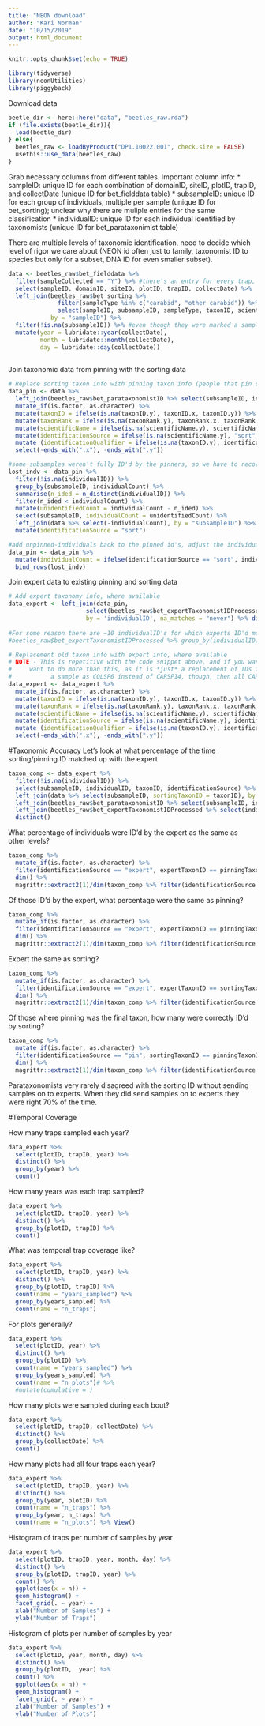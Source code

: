 ```yaml
---
title: "NEON download"
author: "Kari Norman"
date: "10/15/2019"
output: html_document
---
```


```r
knitr::opts_chunk$set(echo = TRUE)
```

```r
library(tidyverse)
library(neonUtilities)
library(piggyback)
```

Download data
```r
beetle_dir <- here::here("data", "beetles_raw.rda")
if (file.exists(beetle_dir)){
  load(beetle_dir)
} else{
  beetles_raw <- loadByProduct("DP1.10022.001", check.size = FALSE)
  usethis::use_data(beetles_raw)
}
```

Grab necessary columns from different tables. Important column info:
* sampleID: unique ID for each combination of domainID, siteID, plotID, trapID, and collectDate (unique ID for bet_fielddata table)
* subsampleID: unique ID for each group of individuals, multiple per sample (unique ID for bet_sorting); unclear why there are muliple entries for the same classification
* individualID: unique ID for each individual identified by taxonomists (unique ID for bet_parataxonimist table)

There are multiple levels of taxonomic identification, need to decide which level of rigor we care about (NEON id often just to family, taxonomist ID to species but only for a subset, DNA ID for even smaller subset).

```r
data <- beetles_raw$bet_fielddata %>%
  filter(sampleCollected == "Y") %>% #there's an entry for every trap, whether or not they got samples, only want ones with samples
  select(sampleID, domainID, siteID, plotID, trapID, collectDate) %>%
  left_join(beetles_raw$bet_sorting %>%
              filter(sampleType %in% c("carabid", "other carabid")) %>% #only want carabid samples, not bycatch
              select(sampleID, subsampleID, sampleType, taxonID, scientificName, taxonRank, individualCount,identificationQualifier),
            by = "sampleID") %>%
  filter(!is.na(subsampleID)) %>% #even though they were marked a sampled, some collection times don't acutally have any samples
  mutate(year = lubridate::year(collectDate),
         month = lubridate::month(collectDate),
         day = lubridate::day(collectDate))
 
```

Join taxonomic data from pinning with the sorting data
```r
# Replace sorting taxon info with pinning taxon info (people that pin specimens are more experienced with taxonomy), where available
data_pin <- data %>%
  left_join(beetles_raw$bet_parataxonomistID %>% select(subsampleID, individualID, taxonID, scientificName, taxonRank,identificationQualifier), by = "subsampleID") %>%
  mutate_if(is.factor, as.character) %>%
  mutate(taxonID = ifelse(is.na(taxonID.y), taxonID.x, taxonID.y)) %>%
  mutate(taxonRank = ifelse(is.na(taxonRank.y), taxonRank.x, taxonRank.y)) %>%
  mutate(scientificName = ifelse(is.na(scientificName.y), scientificName.x, scientificName.y)) %>%
  mutate(identificationSource = ifelse(is.na(scientificName.y), "sort", "pin")) %>%
  mutate (identificationQualifier = ifelse(is.na(taxonID.y), identificationQualifier.x, identificationQualifier.y)) %>%
  select(-ends_with(".x"), -ends_with(".y"))

#some subsamples weren't fully ID'd by the pinners, so we have to recover the unpinned-individuals
lost_indv <- data_pin %>% 
  filter(!is.na(individualID)) %>%
  group_by(subsampleID, individualCount) %>%
  summarise(n_ided = n_distinct(individualID)) %>% 
  filter(n_ided < individualCount) %>%
  mutate(unidentifiedCount = individualCount - n_ided) %>%
  select(subsampleID, individualCount = unidentifiedCount) %>%
  left_join(data %>% select(-individualCount), by = "subsampleID") %>%
  mutate(identificationSource = "sort")

#add unpinned-individuals back to the pinned id's, adjust the individual counts so pinned individuals have a count of 1
data_pin <- data_pin %>%
  mutate(individualCount = ifelse(identificationSource == "sort", individualCount, 1)) %>%
  bind_rows(lost_indv)
```

Join expert data to existing pinning and sorting data
```r
# Add expert taxonomy info, where available
data_expert <- left_join(data_pin, 
                      select(beetles_raw$bet_expertTaxonomistIDProcessed,individualID,taxonID,scientificName,taxonRank,identificationQualifier), 
                      by = 'individualID', na_matches = "never") %>% distinct()
 
#For some reason there are ~10 individualID's for which experts ID'd more than one species, that's why 10 additional records are added by the join
#beetles_raw$bet_expertTaxonomistIDProcessed %>% group_by(individualID) %>% filter(n_distinct(taxonID) > 1) %>% View()

# Replacement old taxon info with expert info, where available
# NOTE - This is repetitive with the code snippet above, and if you want to do it this way you can just combine the calls into one chunk. BUT, you may
#     want to do more than this, as it is *just* a replacement of IDs for individual beetles that an expert identified. If the expert identified
#           a sample as COLSP6 instead of CARSP14, though, then all CARSP14 from that trap on that date should probably be updated to COLSP6…
data_expert <- data_expert %>%
  mutate_if(is.factor, as.character) %>%
  mutate(taxonID = ifelse(is.na(taxonID.y), taxonID.x, taxonID.y)) %>%
  mutate(taxonRank = ifelse(is.na(taxonRank.y), taxonRank.x, taxonRank.y)) %>%
  mutate(scientificName = ifelse(is.na(scientificName.y), scientificName.x, scientificName.y)) %>%
  mutate(identificationSource = ifelse(is.na(scientificName.y), identificationSource, "expert")) %>%
  mutate (identificationQualifier = ifelse(is.na(taxonID.y), identificationQualifier.x, identificationQualifier.y)) %>%
  select(-ends_with(".x"), -ends_with(".y"))
```

#Taxonomic Accuracy
Let's look at what percentage of the time sorting/pinning ID matched up with the expert
```r
taxon_comp <- data_expert %>% 
  filter(!is.na(individualID)) %>%
  select(subsampleID, individualID, taxonID, identificationSource) %>%
  left_join(data %>% select(subsampleID, sortingTaxonID = taxonID), by = "subsampleID") %>%
  left_join(beetles_raw$bet_parataxonomistID %>% select(subsampleID, individualID, pinningTaxonID = taxonID), by = c("subsampleID", "individualID")) %>%
  left_join(beetles_raw$bet_expertTaxonomistIDProcessed %>% select(individualID, expertTaxonID = taxonID), by = "individualID") %>%
  distinct()
```

What percentage of individuals were ID'd by the expert as the same as other levels?
```r
taxon_comp %>%
  mutate_if(is.factor, as.character) %>%
  filter(identificationSource == "expert", expertTaxonID == pinningTaxonID, pinningTaxonID == sortingTaxonID) %>%
  dim() %>%
  magrittr::extract2(1)/dim(taxon_comp %>% filter(identificationSource == "expert"))[1]
```

Of those ID'd by the expert, what percentage were the same as pinning?
```r
taxon_comp %>%
  mutate_if(is.factor, as.character) %>%
  filter(identificationSource == "expert", expertTaxonID == pinningTaxonID) %>%
  dim() %>%
  magrittr::extract2(1)/dim(taxon_comp %>% filter(identificationSource == "expert"))[1]
```

Expert the same as sorting?
```r
taxon_comp %>%
  mutate_if(is.factor, as.character) %>%
  filter(identificationSource == "expert", expertTaxonID == sortingTaxonID) %>%
  dim() %>%
  magrittr::extract2(1)/dim(taxon_comp %>% filter(identificationSource == "expert"))[1]
```

Of those where pinning was the final taxon, how many were correctly ID'd by sorting? 
```r
taxon_comp %>%
  mutate_if(is.factor, as.character) %>%
  filter(identificationSource == "pin", sortingTaxonID == pinningTaxonID) %>%
  dim() %>%
  magrittr::extract2(1)/dim(taxon_comp %>% filter(identificationSource == "pin"))[1]
```

Parataxonomists very rarely disagreed with the sorting ID without sending samples on to experts. When they did send samples on to experts they were right 70% of the time.

#Temporal Coverage

How many traps sampled each year? 
```r
data_expert %>%
  select(plotID, trapID, year) %>%
  distinct() %>%
  group_by(year) %>%
  count()
```

How many years was each trap sampled?
```r
data_expert %>%
  select(plotID, trapID, year) %>%
  distinct() %>%
  group_by(plotID, trapID) %>%
  count()
```

What was temporal trap coverage like? 
```r
data_expert %>%
  select(plotID, trapID, year) %>%
  distinct() %>%
  group_by(plotID, trapID) %>%
  count(name = "years_sampled") %>%
  group_by(years_sampled) %>%
  count(name = "n_traps")
```

For plots generally?
```r
data_expert %>%
  select(plotID, year) %>%
  distinct() %>%
  group_by(plotID) %>%
  count(name = "years_sampled") %>%
  group_by(years_sampled) %>%
  count(name = "n_plots")# %>%
  #mutate(cumulative = )
```

How many plots were sampled during each bout?
```r
data_expert %>%
  select(plotID, trapID, collectDate) %>%
  distinct() %>%
  group_by(collectDate) %>% 
  count()
```

How many plots had all four traps each year?
```r
data_expert %>%
  select(plotID, trapID, year) %>%
  distinct() %>%
  group_by(year, plotID) %>%
  count(name = "n_traps") %>%
  group_by(year, n_traps) %>%
  count(name = "n_plots") %>% View()
```

Histogram of traps per number of samples by year
```r
data_expert %>%
  select(plotID, trapID, year, month, day) %>%
  distinct() %>%
  group_by(plotID, trapID, year) %>%
  count() %>%
  ggplot(aes(x = n)) +
  geom_histogram() +
  facet_grid(. ~ year) +
  xlab("Number of Samples") +
  ylab("Number of Traps")
```

Histogram of plots per number of samples by year
```r
data_expert %>%
  select(plotID, year, month, day) %>%
  distinct() %>%
  group_by(plotID,  year) %>%
  count() %>%
  ggplot(aes(x = n)) +
  geom_histogram() +
  facet_grid(. ~ year) +
  xlab("Number of Samples") +
  ylab("Number of Plots")
```


